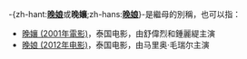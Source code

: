 -{zh-hant:'''[[晚娘|晚娘]]'''或'''晚孃''';zh-hans:'''[[晚娘|晚娘]]'''}-是繼母的別稱，也可以指：
*[[晚孃_(2001年電影)|晚孃 (2001年電影)]]，泰国电影，由舒偉烈和鍾麗緹主演
*[[晚娘_(2012年电影)|晚娘 (2012年电影)]]，泰国电影，由马里奥·毛瑞尔主演
{{disambig|cat=二字稱謂消歧義}}
